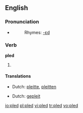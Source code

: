 ==English==

=== Pronunciation ===
*{{IPA|/'plεd/}}
*:Rhymes: [[Rhymes:English:-ɛd|-ɛd]]

=== Verb ===
'''pled'''

# {{past of to [[plead]]}}

==== Translations ====
{{trans-top|Past tense of plead}}
*Dutch: [[pleitte]], [[pleitten]]
{{trans-mid}}
{{trans-bottom}}
{{trans-top|Past participle of plead}}
*Dutch: [[gepleit]]
{{trans-mid}}
{{trans-bottom}}

[[io:pled]]
[[pl:pled]]
[[vi:pled]]
[[tr:pled]]
[[vo:pled]]